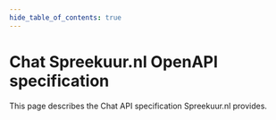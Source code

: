 ```yaml
---
hide_table_of_contents: true
---
```


# Chat Spreekuur.nl OpenAPI specification
This page describes the Chat API specification Spreekuur.nl provides.

<ApiDocMdx id='chat-spreekuur' />